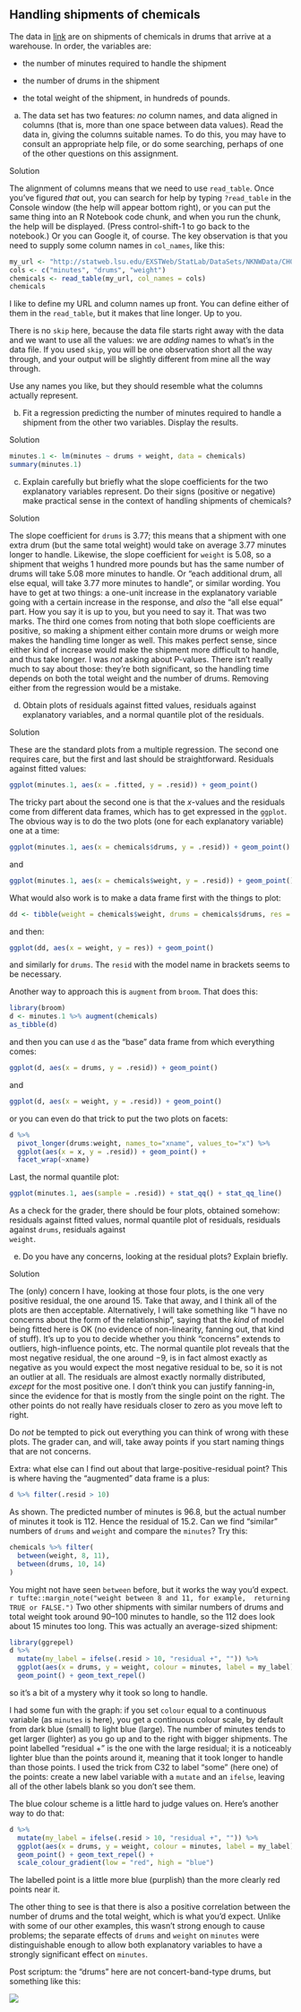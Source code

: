 ##  Handling shipments of chemicals


 The data in
[link](http://statweb.lsu.edu/EXSTWeb/StatLab/DataSets/NKNWData/CH06PR09.txt)
are on shipments of chemicals in drums that arrive at a warehouse. In
order, the variables are:


* the number of minutes required to handle the shipment

* the number of drums in the shipment

* the total weight of the shipment, in hundreds of pounds.




(a) The data set has two features: *no* column names, and
data aligned in columns (that is, more than one space between data
values). Read the data in, giving the columns suitable names. To do
this, you may have to consult an appropriate help file, or do some
searching, perhaps of one of the other questions on this assignment.


Solution


The alignment of columns means that we need to use
`read_table`. Once you've figured *that* out, you can
search for help by typing `?read_table` in the Console
window (the help will appear bottom right), or you can put the
same thing into an R Notebook code chunk, and when you run the
chunk, the help will be displayed. (Press control-shift-1 to go
back to the notebook.)
Or you can Google it, of course.
The key observation is that you need to supply some column names
in `col_names`, like this:
```r
my_url <- "http://statweb.lsu.edu/EXSTWeb/StatLab/DataSets/NKNWData/CH06PR09.txt"
cols <- c("minutes", "drums", "weight")
chemicals <- read_table(my_url, col_names = cols)
chemicals
```

     

I like to define my URL and column names up front. You can define
either of them in the `read_table`, but it makes that line
longer. Up to you.

There is no `skip` here, because the data file starts right
away with the data and we want to use all the values: we are
*adding* names to what's in the data file. If you used
`skip`, you will be one observation short all the way through,
and your output will be slightly different from mine all the way
through.

Use any names you like, but they should resemble what the columns
actually represent.
    


(b) Fit a regression predicting the number of minutes required
to handle a shipment from the other two variables. Display the results.


Solution


```r
minutes.1 <- lm(minutes ~ drums + weight, data = chemicals)
summary(minutes.1)
```

     
    


(c) Explain carefully but briefly what the slope coefficients
for the two explanatory variables represent. Do their signs
(positive or negative) make practical sense in the context of
handling shipments of chemicals?


Solution


The slope coefficient for `drums` is 3.77; this means that
a shipment with one extra drum (but the same total weight) would
take on average 3.77 minutes longer to handle. Likewise, the slope
coefficient for `weight` is 5.08, so a shipment that
weighs 1 hundred more pounds but has the same number of drums
will take 5.08 more minutes to handle.
Or "each additional drum, all else equal, will take 3.77 more minutes to handle", or similar wording. You have to get at two
things: a one-unit increase in the explanatory variable going with
a certain increase in the response, and *also* the "all else    equal" part. How you say it is up to you, but you need to say it.
That was two marks. The third one comes from noting that both
slope coefficients are positive, so making a shipment either
contain more drums or weigh more makes the handling time longer as
well. This makes perfect sense, since either kind of increase
would make the shipment more difficult to handle, and thus take
longer. 
I was *not* asking about P-values. There isn't really much to
say about those: they're both significant, so the handling time
depends on both the total weight and the number of drums. Removing
either from the regression would be a mistake.
    


(d) Obtain plots of residuals against fitted values, residuals
against explanatory variables, and a normal quantile plot of the residuals.


Solution


These are the standard plots from a multiple regression. The
second one requires care, but the first and last should be straightforward.
Residuals against fitted values:
```r
ggplot(minutes.1, aes(x = .fitted, y = .resid)) + geom_point()
```

     

The tricky part about the second one is that the $x$-values and the
residuals come from different data frames, which has to get expressed
in the `ggplot`. The obvious way is to do the two plots (one
for each explanatory variable) one at a time:

```r
ggplot(minutes.1, aes(x = chemicals$drums, y = .resid)) + geom_point()
```

 

and 

```r
ggplot(minutes.1, aes(x = chemicals$weight, y = .resid)) + geom_point()
```

 
What would also work is to make a data frame first with the things to plot:

```r
dd <- tibble(weight = chemicals$weight, drums = chemicals$drums, res = resid(minutes.1))
```

 

and then:

```r
ggplot(dd, aes(x = weight, y = res)) + geom_point()
```

 

and similarly for `drums`. The `resid` with the model
name in brackets seems to be necessary.

Another way to approach this is `augment` from
`broom`. That does this:

```r
library(broom)
d <- minutes.1 %>% augment(chemicals)
as_tibble(d)
```

 

and then you can use `d` as the "base" data frame from which
everything comes:

```r
ggplot(d, aes(x = drums, y = .resid)) + geom_point()
```

 

and

```r
ggplot(d, aes(x = weight, y = .resid)) + geom_point()
```

 

or you can even do that trick to put the two plots on facets:

```r
d %>%
  pivot_longer(drums:weight, names_to="xname", values_to="x") %>%
  ggplot(aes(x = x, y = .resid)) + geom_point() +
  facet_wrap(~xname)
```

 

Last, the normal quantile plot:

```r
ggplot(minutes.1, aes(sample = .resid)) + stat_qq() + stat_qq_line()
```

 

As a check for the grader, there should be four plots, obtained
somehow: residuals against fitted values, normal quantile plot of
residuals, residuals against `drums`, residuals against  
`weight`.



(e) Do you have any concerns, looking at the residual plots?
Explain briefly.


Solution


The (only) concern I have, looking at those four plots, is the one very
positive residual, the one around 15. Take that away, and I think
all of the plots are then acceptable. 
Alternatively, I will take something like "I have no concerns    about the form of the relationship", saying that the *kind*
of model being fitted here is OK (no evidence of non-linearity,
fanning out, that kind of stuff). It's up to you to decide whether
you think "concerns" extends to outliers, high-influence points,
etc. 
The normal quantile plot reveals that the most negative residual,
the one around $-9$, is in fact almost exactly as negative as you
would expect the most negative residual to be, so it is not an
outlier at all. The residuals are almost exactly normally
distributed, *except* for the most positive one.
I don't think you can justify fanning-in, since the evidence for
that is mostly from the single point on the right. The other
points do not really have residuals closer to zero as you move
left to right.

Do *not* be tempted to pick out everything you can think of wrong
with these plots. The grader can, and will, take away points if you
start naming things that are not concerns.

Extra: what else can I find out about that large-positive-residual
point? This is where having the "augmented" data frame is a plus:

```r
d %>% filter(.resid > 10)
```

 

As shown. The predicted number of minutes is 96.8, but the actual
number of minutes it took is 112. Hence the residual of 15.2. 
Can we find "similar" numbers of `drums` and
`weight` and compare the `minutes`? Try this:

```r
chemicals %>% filter(
  between(weight, 8, 11),
  between(drums, 10, 14)
)
```

 

You might not have seen `between` before, but it works the way
you'd expect.
`r tufte::margin_note("weight between 8 and 11, for example,  returning TRUE or FALSE.")` Two other shipments with similar numbers of drums and
total weight took around 90--100 minutes to handle, so the 112 does
look about 15 minutes too long. This was actually an average-sized shipment:

```r
library(ggrepel)
d %>%
  mutate(my_label = ifelse(.resid > 10, "residual +", "")) %>%
  ggplot(aes(x = drums, y = weight, colour = minutes, label = my_label)) +
  geom_point() + geom_text_repel()
```

 

so it's a bit of a mystery why it took so long to handle. 

I had some fun with the graph: if you set `colour` equal to a
continuous variable (as `minutes` is here), you get a
continuous colour scale, by default from dark blue (small) to light
blue (large). The number of minutes tends to get larger (lighter) as
you go up and to the right with bigger shipments. The point labelled
"residual +" is the one with the large residual; it is a
noticeably lighter blue than the points around it, meaning that it
took longer to handle than those points. I used the trick from C32 to
label "some" (here one) of the points: create a new label variable
with a `mutate` and an `ifelse`, leaving all of the
other labels blank so you don't see them.

The blue colour scheme is a little hard to judge values on. Here's
another way to do that:

```r
d %>%
  mutate(my_label = ifelse(.resid > 10, "residual +", "")) %>%
  ggplot(aes(x = drums, y = weight, colour = minutes, label = my_label)) +
  geom_point() + geom_text_repel() +
  scale_colour_gradient(low = "red", high = "blue")
```

 

The labelled point is a little more blue (purplish) than the more
clearly red points near it.

The other thing to see is that there is also a positive correlation
between the number of drums and the total weight, which is what you'd
expect. Unlike with some of our other examples, this wasn't strong
enough to cause problems; the separate effects of `drums` and
`weight` on `minutes` were distinguishable enough to
allow both explanatory variables to have a strongly significant effect
on `minutes`.

Post scriptum: the "drums" here are not concert-band-type drums, but
something like this:



![](Chemical-Drums-200x200.png)
  

    




